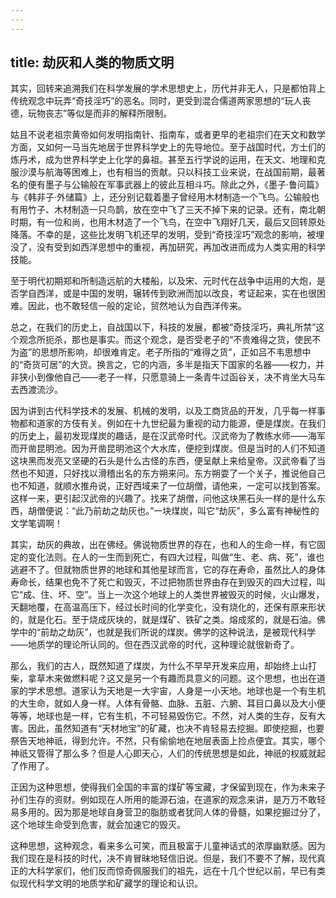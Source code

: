 ```yaml
---
---
---
```

title: 劫灰和人类的物质文明
---




其实，回转来追溯我们在科学发展的学术思想史上，历代并非无人，只是都怕背上传统观念中玩弄“奇技淫巧”的恶名。同时，更受到混合儒道两家思想的“玩人丧德，玩物丧志”等似是而非的解释所限制。

姑且不说老祖宗黄帝如何发明指南针、指南车，或者更早的老祖宗们在天文和数学方面，又如何一马当先地居于世界科学史上的先导地位。至于战国时代，方士们的炼丹术，成为世界科学史上化学的鼻祖。甚至五行学说的运用，在天文、地理和克服沙漠与航海等困难上，也有相当的贡献。只以科技工业来说，在战国前期，最著名的便有墨子与公输般在军事武器上的彼此互相斗巧。除此之外，《墨子·鲁问篇》与《韩非子·外储篇》上，还分别记载着墨子曾经用木材制造一个飞鸟。公输般也有用竹子、木材制造一只鸟鹊，放在空中飞了三天不掉下来的记录。还有，南北朝时期，有一位和尚，也用木材造了一个飞鸟，在空中飞翔好几天，最后又回转原处降落。不幸的是，这些比发明飞机还早的发明，受到“奇技淫巧”观念的影响，被埋没了，没有受到如西洋思想中的重视，再加研究，再加改进而成为人类实用的科学技能。

至于明代初期郑和所制造远航的大楼船，以及宋、元时代在战争中运用的大炮，是否学自西洋，或是中国的发明，辗转传到欧洲而加以改良，考证起来，实在也很困难。因此，也不敢轻信一般的定论，贸然地认为自西洋传来。

总之，在我们的历史上，自战国以下，科技的发展，都被“奇技淫巧，典礼所禁”这个观念所扼杀，那也是事实。而这个观念，是否受老子的“不贵难得之货，使民不为盗”的思想所影响，却很难肯定。老子所指的“难得之货”，正如吕不韦思想中的“奇货可居”的大货。换言之，它的内涵，多半是指天下国家的名器——权力，并非狭小到像他自己——老子一样，只愿意骑上一条青牛过函谷关，决不肯坐大马车去西渡流沙。

因为讲到古代科学技术的发展、机械的发明，以及工商货品的开发，几乎每一样事物都和道家的方伎有关。例如在十九世纪最为重视的动力能源，便是煤炭。在我们的历史上，最初发现煤炭的趣话，是在汉武帝时代。汉武帝为了教练水师——海军而开凿昆明池。因为开凿昆明池这个大水库，便挖到煤炭。但是当时的人们不知道这块黑而发亮又坚硬的石头是什么古怪的东西，便呈献上来给皇帝。汉武帝看了当然也不知道，只好找以滑稽出名的东方朔来问。东方朔耍了一个关子，推说他自己也不知道，就顺水推舟说，正好西域来了一位胡僧，请他来，一定可以找到答案。这样一来，更引起汉武帝的兴趣了。找来了胡僧，问他这块黑石头一样的是什么东西，胡僧便说：“此乃前劫之劫灰也。”一块煤炭，叫它“劫灰”，多么富有神秘性的文学笔调啊！

其实，劫灰的典故，出在佛经。佛说物质世界的存在，也和人的生命一样，有它固定的变化法则。在人的一生而到死亡，有四大过程，叫做“生、老、病、死”，谁也逃避不了。但就物质世界的地球和其他星球而言，它的存在寿命，虽然比人的身体寿命长，结果也免不了死亡和毁灭，不过把物质世界由存在到毁灭的四大过程，叫它“成、住、坏、空”。当上一次这个地球上的人类世界被毁灭的时候，火山爆发，天翻地覆，在高温高压下，经过长时间的化学变化，没有烧化的，还保有原来形状的，就是化石。至于烧成灰块的，就是煤矿、铁矿之类。熔成浆的，就是石油。佛学中的“前劫之劫灰”，也就是我们所说的煤炭。佛学的这种说法，是被现代科学——地质学的理论所认同的。但在西汉武帝的时代，这种理论就很新奇了。

那么，我们的古人，既然知道了煤炭，为什么不早早开发来应用，却始终上山打柴，拿草木来做燃料呢？这又是另一个有趣而具意义的问题。这个思想，也出在道家的学术思想。道家认为天地是一大宇宙，人身是一小天地。地球也是一个有生机的大生命，就如人身一样。人体有骨骼、血脉、五脏、六腑、耳目口鼻以及大小便等等，地球也是一样，它有生机，不可轻易毁伤它。不然，对人类的生存，反有大害。因此，虽然知道有“天材地宝”的矿藏，也决不肯轻易去挖掘。即使挖掘，也要祭告天地神祇，得到允许。不然，只有偷偷地在地层表面上捡点便宜。其实，哪个神祇又管得了那么多？但是人心即天心，人们的传统思想是如此，神祇的权威就起了作用了。

正因为这种思想，使得我们全国的丰富的煤矿等宝藏，才保留到现在，作为未来子孙们生存的资财。例如现在人所用的能源石油，在道家的观念来讲，是万万不敢轻易多用的。因为那是地球自身营卫的脂肪或者犹同人体的骨髓，如果挖掘过分了，这个地球生命受到危害，就会加速它的毁灭。

这种思想，这种观念，看来多么可笑，而且极富于儿童神话式的浓厚幽默感。因为我们现在是科技的时代，决不肯冒昧地轻信旧说。但是，我们不要不了解，现代真正的大科学家们，他们反而惊奇佩服我们的祖先，远在十几个世纪以前，早已有类似现代科学文明的地质学和矿藏学的理论和认识。